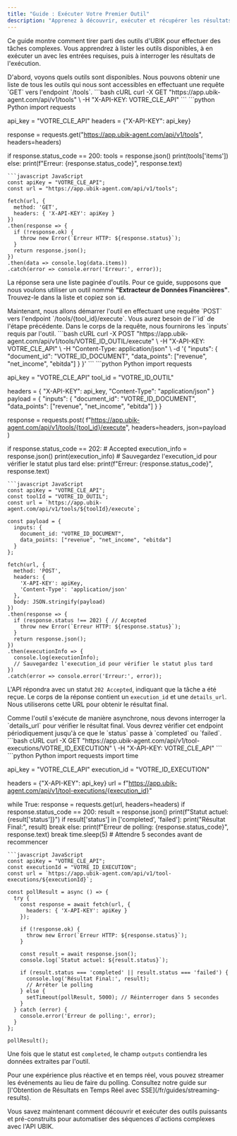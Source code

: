 ```yaml
---
title: "Guide : Exécuter Votre Premier Outil"
description: "Apprenez à découvrir, exécuter et récupérer les résultats des puissants outils asynchrones d'UBIK."
---
```


Ce guide montre comment tirer parti des outils d'UBIK pour effectuer des tâches complexes. Vous apprendrez à lister les outils disponibles, à en exécuter un avec les entrées requises, puis à interroger les résultats de l'exécution.

<Steps>

<Step title="Lister les Outils Disponibles">
  D'abord, voyons quels outils sont disponibles. Nous pouvons obtenir une liste de tous les outils qui nous sont accessibles en effectuant une requête `GET` vers l'endpoint `/tools`.

  <CodeGroup title="GET /tools">
  ```bash cURL
  curl -X GET "https://app.ubik-agent.com/api/v1/tools" \
       -H "X-API-KEY: VOTRE_CLE_API"
  ```
  ```python Python
  import requests

  api_key = "VOTRE_CLE_API"
  headers = {"X-API-KEY": api_key}

  response = requests.get("https://app.ubik-agent.com/api/v1/tools", headers=headers)

  if response.status_code == 200:
      tools = response.json()
      print(tools['items'])
  else:
      print(f"Erreur: {response.status_code}", response.text)
  ```
  ```javascript JavaScript
  const apiKey = "VOTRE_CLE_API";
  const url = "https://app.ubik-agent.com/api/v1/tools";

  fetch(url, {
    method: 'GET',
    headers: { 'X-API-KEY': apiKey }
  })
  .then(response => {
    if (!response.ok) {
      throw new Error(`Erreur HTTP: ${response.status}`);
    }
    return response.json();
  })
  .then(data => console.log(data.items))
  .catch(error => console.error('Erreur:', error));
  ```
  </CodeGroup>

  La réponse sera une liste paginée d'outils. Pour ce guide, supposons que nous voulons utiliser un outil nommé **"Extracteur de Données Financières"**. Trouvez-le dans la liste et copiez son `id`.

</Step>

<Step title="Exécuter l'Outil">
  Maintenant, nous allons démarrer l'outil en effectuant une requête `POST` vers l'endpoint `/tools/{tool_id}/execute`. Vous aurez besoin de l'`id` de l'étape précédente. Dans le corps de la requête, nous fournirons les `inputs` requis par l'outil.

  <CodeGroup title="POST /tools/{tool_id}/execute">
  ```bash cURL
  curl -X POST "https://app.ubik-agent.com/api/v1/tools/VOTRE_ID_OUTIL/execute" \
       -H "X-API-KEY: VOTRE_CLE_API" \
       -H "Content-Type: application/json" \
       -d '{
            "inputs": {
              "document_id": "VOTRE_ID_DOCUMENT",
              "data_points": ["revenue", "net_income", "ebitda"]
            }
          }'
  ```
  ```python Python
  import requests

  api_key = "VOTRE_CLE_API"
  tool_id = "VOTRE_ID_OUTIL"
  
  headers = {
      "X-API-KEY": api_key,
      "Content-Type": "application/json"
  }
  payload = {
      "inputs": {
          "document_id": "VOTRE_ID_DOCUMENT",
          "data_points": ["revenue", "net_income", "ebitda"]
      }
  }
  
  response = requests.post(
      f"https://app.ubik-agent.com/api/v1/tools/{tool_id}/execute",
      headers=headers,
      json=payload
  )

  if response.status_code == 202: # Accepted
      execution_info = response.json()
      print(execution_info)
      # Sauvegardez l'execution_id pour vérifier le statut plus tard
  else:
      print(f"Erreur: {response.status_code}", response.text)
  ```
  ```javascript JavaScript
  const apiKey = "VOTRE_CLE_API";
  const toolId = "VOTRE_ID_OUTIL";
  const url = `https://app.ubik-agent.com/api/v1/tools/${toolId}/execute`;

  const payload = {
    inputs: {
      document_id: "VOTRE_ID_DOCUMENT",
      data_points: ["revenue", "net_income", "ebitda"]
    }
  };

  fetch(url, {
    method: 'POST',
    headers: {
      'X-API-KEY': apiKey,
      'Content-Type': 'application/json'
    },
    body: JSON.stringify(payload)
  })
  .then(response => {
    if (response.status !== 202) { // Accepted
      throw new Error(`Erreur HTTP: ${response.status}`);
    }
    return response.json();
  })
  .then(executionInfo => {
    console.log(executionInfo);
    // Sauvegardez l'execution_id pour vérifier le statut plus tard
  })
  .catch(error => console.error('Erreur:', error));
  ```
  </CodeGroup>

  L'API répondra avec un statut `202 Accepted`, indiquant que la tâche a été reçue. Le corps de la réponse contient un `execution_id` et une `details_url`. Nous utiliserons cette URL pour obtenir le résultat final.

</Step>

<Step title="Vérifier le Résultat de l'Exécution">
  Comme l'outil s'exécute de manière asynchrone, nous devons interroger la `details_url` pour vérifier le résultat final. Vous devrez vérifier cet endpoint périodiquement jusqu'à ce que le `status` passe à `completed` ou `failed`.

  <CodeGroup title="GET /tool-executions/{execution_id}">
  ```bash cURL
  curl -X GET "https://app.ubik-agent.com/api/v1/tool-executions/VOTRE_ID_EXECUTION" \
       -H "X-API-KEY: VOTRE_CLE_API"
  ```
  ```python Python
  import requests
  import time

  api_key = "VOTRE_CLE_API"
  execution_id = "VOTRE_ID_EXECUTION"
  
  headers = {"X-API-KEY": api_key}
  url = f"https://app.ubik-agent.com/api/v1/tool-executions/{execution_id}"

  while True:
      response = requests.get(url, headers=headers)
      if response.status_code == 200:
          result = response.json()
          print(f"Statut actuel: {result['status']}")
          if result['status'] in ['completed', 'failed']:
              print("Résultat Final:", result)
              break
      else:
          print(f"Erreur de polling: {response.status_code}", response.text)
          break
      time.sleep(5) # Attendre 5 secondes avant de recommencer
  ```
  ```javascript JavaScript
  const apiKey = "VOTRE_CLE_API";
  const executionId = "VOTRE_ID_EXECUTION";
  const url = `https://app.ubik-agent.com/api/v1/tool-executions/${executionId}`;

  const pollResult = async () => {
    try {
      const response = await fetch(url, {
        headers: { 'X-API-KEY': apiKey }
      });

      if (!response.ok) {
        throw new Error(`Erreur HTTP: ${response.status}`);
      }

      const result = await response.json();
      console.log(`Statut actuel: ${result.status}`);

      if (result.status === 'completed' || result.status === 'failed') {
        console.log('Résultat Final:', result);
        // Arrêter le polling
      } else {
        setTimeout(pollResult, 5000); // Réinterroger dans 5 secondes
      }
    } catch (error) {
      console.error('Erreur de polling:', error);
    }
  };

  pollResult();
  ```
  </CodeGroup>
  
  Une fois que le statut est `completed`, le champ `outputs` contiendra les données extraites par l'outil.

  <Tip>
    Pour une expérience plus réactive et en temps réel, vous pouvez streamer les événements au lieu de faire du polling. Consultez notre guide sur [l'Obtention de Résultats en Temps Réel avec SSE](/fr/guides/streaming-results).
  </Tip>

</Step>

</Steps>

Vous savez maintenant comment découvrir et exécuter des outils puissants et pré-construits pour automatiser des séquences d'actions complexes avec l'API UBIK.
